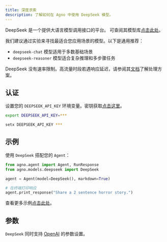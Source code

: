 ```yaml
---
title: 深度求索
description: 了解如何在 Agno 中使用 DeepSeek 模型。
---
```

DeepSeek 是一个提供大语言模型调用接口的平台。
可查阅其模型库[点击此处](https://api-docs.deepseek.com/quick_start/pricing)。

我们建议通过实验来寻找最适合您应用场景的模型。以下是通用推荐：
- `deepseek-chat` 模型适用于多数基础场景
- `deepseek-reasoner` 模型适合复杂推理和多步骤任务

DeepSeek 没有速率限制。高流量时段若遇响应延迟，请参阅其[文档](https://api-docs.deepseek.com/quick_start/rate_limit)了解处理方案。

## 认证

设置您的 `DEEPSEEK_API_KEY` 环境变量。密钥获取[点击这里](https://platform.deepseek.com/api_keys)。

<CodeGroup>

```bash Mac
export DEEPSEEK_API_KEY=***
```

```bash Windows
setx DEEPSEEK_API_KEY ***
```

</CodeGroup>

## 示例

使用 `DeepSeek` 搭配您的 `Agent`：

<CodeGroup>

```python agent.py
from agno.agent import Agent, RunResponse
from agno.models.deepseek import DeepSeek

agent = Agent(model=DeepSeek(), markdown=True)

# 在终端打印响应
agent.print_response("Share a 2 sentence horror story.")

```

</CodeGroup>

<Note> 查看更多示例[点击此处](../examples/models/deepseek)。 </Note>

## 参数

<Snippet file="model-deepseek-params.mdx" />

`DeepSeek` 同时支持 [OpenAI](/reference/models/openai) 的参数设置。